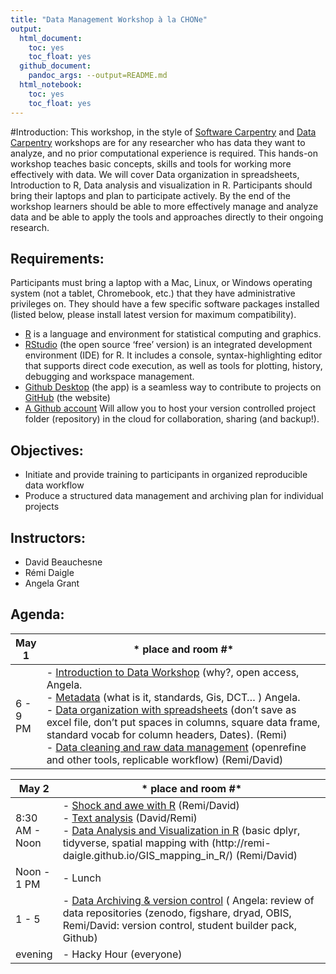 ```yaml
---
title: "Data Management Workshop à la CHONe"
output:
  html_document:
    toc: yes
    toc_float: yes
  github_document:
    pandoc_args: --output=README.md
  html_notebook:
    toc: yes
    toc_float: yes
---
```

#Introduction:
This workshop, in the style of [Software Carpentry](https://software-carpentry.org/) and [Data Carpentry](http://www.datacarpentry.org/) workshops are for any researcher who has data they want to analyze, and no prior computational experience is required. This hands-on workshop teaches basic concepts, skills and tools for working more effectively with data.
We will cover Data organization in spreadsheets, Introduction to R, Data analysis and visualization in R. Participants should bring their laptops and plan to participate actively. By the end of the workshop learners should be able to more effectively manage and analyze data and be able to apply the tools and approaches directly to their ongoing research.

## Requirements:
Participants must bring a laptop with a Mac, Linux, or Windows operating system (not a tablet, Chromebook, etc.) that they have administrative privileges on. They should have a few specific software packages installed (listed below, please install latest version for maximum compatibility).

- [R](http://cran.utstat.utoronto.ca/) is a language and environment for statistical computing and graphics.
- [RStudio](https://www.rstudio.com/products/RStudio/#Desktop) (the open source 'free' version) is an integrated development environment (IDE) for R. It includes a console, syntax-highlighting editor that supports direct code execution, as well as tools for plotting, history, debugging and workspace management.
- [Github Desktop](https://desktop.github.com/) (the app) is a seamless way to contribute to projects on [GitHub](https://github.com/) (the website)
- [A Github account](https://github.com/join?source=header-home) Will allow you to host your version controlled project folder (repository) in the cloud for collaboration, sharing (and backup!). 

## Objectives:
- Initiate and provide training to participants in organized reproducible data workflow
- Produce a structured data management and archiving plan for individual projects


## Instructors:
- David Beauchesne
- Rémi Daigle
- Angela Grant

## Agenda:
| May 1 | * place and room #*  |
|--------|-------------------------------------------------------------------------|
|6 - 9 PM  | - [Introduction to Data Workshop](https://remi-daigle.github.io/2016-05-01-CHONe-Data-Carp/introduction) (why?, open access, Angela. <br> - [Metadata](https://remi-daigle.github.io/2016-05-01-CHONe-Data-Carp/metadata) (what is it, standards, Gis, DCT... ) Angela. <br> - [Data organization with spreadsheets](https://remi-daigle.github.io/2016-05-01-CHONe-Data-Carp/organization) (don’t save as excel file, don’t put spaces in columns, square data frame, standard vocab for column headers, Dates). (Remi) <br> - [Data cleaning and raw data management](https://remi-daigle.github.io/2016-05-01-CHONe-Data-Carp/cleaning) (openrefine and other tools, replicable workflow) (Remi/David)  |
 
| May 2 | * place and room #*  |
|--------|-------------------------------------------------------------------------|
|8:30 AM - Noon | - [Shock and awe with R](https://remi-daigle.github.io/2016-05-01-CHONe-Data-Carp/shocknawe) (Remi/David) <br> - [Text analysis](https://remi-daigle.github.io/2016-05-01-CHONe-Data-Carp/text)   (David/Remi) <br> - [Data Analysis and Visualization in R](https://remi-daigle.github.io/2016-05-01-CHONe-Data-Carp/dataviz) (basic dplyr, tidyverse, spatial mapping with (http://remi-daigle.github.io/GIS_mapping_in_R/) (Remi/David)|
|Noon - 1 PM | - Lunch |
| 1 - 5 | - [Data Archiving & version control](https://remi-daigle.github.io/2016-05-01-CHONe-Data-Carp/versioncontrol) ( Angela: review of data repositories (zenodo, figshare, dryad, OBIS, Remi/David: version control, student builder pack, Github) |
| evening | - Hacky Hour (everyone) |